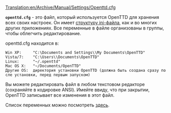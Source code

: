 [[Translation:en/Archive/Manual/Settings/Openttd.cfg]]


'''<code>openttd.cfg</code>''' - это файл, который используется OpenTTD для хранения всех своих настроек. Он имеет [https://www.wikipedia.org/wiki/INI_file структуру ini-файла], как и во многих других приложениях. Все переменные в файле организованы в группы, чтобы облегчить редактирование.

openttd.cfg находится в:
 Win XP:     "C:\Documents and Settings\<username>\My Documents\OpenTTD"
 Vista/7:    "C:\Users\<username>\Documents\OpenTTD"
 Linux:      "~/.openttd"
 Mac OS X:   "~/Documents/OpenTTD"
 Другие OS:  директория установки OpenTTD (должна быть создана сразу после установки, перед первым запуском)

Вы можете редактировать файл в любом текстовом редакторе (сохраняйте в кодировке ANSI). Имейте ввиду, что при закрытии, OpenTTD записывает все изменения в этот файл.

Список переменных можно посмотреть [[en/Archive/Manual/Settings/Openttd.cfg|здесь]].